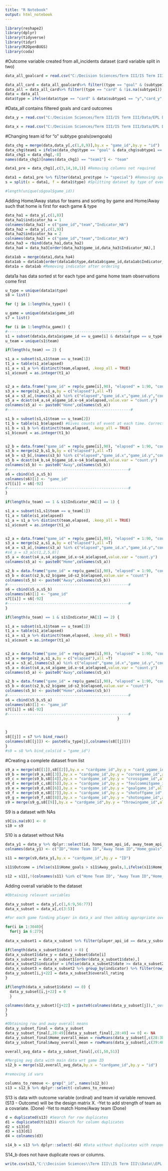 ---
title: "R Notebook"
output: html_notebook
---

```{r warning=FALSE}
library(reshape2)
library(dplyr)
library(tidyverse)
library(tidyr)
library(R2OpenBUGS)
library(coda)
```

#Outcome variable created from all_incidents dataset (card variable split in two)

```{r}
data_all_goalcard = read.csv("C:/Decision Sciences/Term III/IS Term III/Data/EPL Data/all_incidents.csv",header = TRUE)

data_all_card = data_all_goalcard%>% filter((type == "goal" & (subtype1 =="n"|subtype1 =="o"|subtype1 =="p"))| type != "goal") #Remove all goal subtype1's except o,n,p
data_all = data_all_card%>% filter((type == "card" & !is.na(subtype1))|type != "card") #Remove all NA card subtype1's
data = data_all
data$type = ifelse(data$type == "card" & data$subtype1 == "y","card_y",data$type) #Separating red and yellow cards
```

#Data_all contains filtered goals and card outcomes

```{r}
data_y = read.csv("C:/Decision Sciences/Term III/IS Term III/Data/EPL Data/matchdetails.csv",header = TRUE)
```

```{r}
data_x = read.csv("C:/Decision Sciences/Term III/IS Term III/Data/EPL Data/player_details.csv",header=TRUE)
```

#Changing team id for "o" subtype goals(owngoals)

```{r}
data_chg = merge(data,data_y[,c(1,8,9)],by.x = "game_id",by.y = "id")
data_chg$team1 = ifelse(data_chg$type == "goal" & data_chg$subtype1 == "o" & data_chg$team == data_chg$home_team_api_id,data_chg$away_team_api_id,ifelse(data_chg$type == "goal" & data_chg$subtype1 == "o" & data_chg$team == data_chg$away_team_api_id,data_chg$home_team_api_id,data_chg$team))
data_chg1 = data_chg[,-8]
names(data_chg1)[names(data_chg1) == "team1"] <- "team"
```

```{r}
data1_pre = data_chg1[,c(3,14,10,1)] #Removing columns not required
```

```{r}
data1 = data1_pre %>% filter(data1_pre$type != "special") #Removing speicals because of all zero columns
s = split(x = data1, f = data1$type) #Splitting dataset by type of event

#length(unique(s$goal$game_id))
```

Adding Home/Away status for teams and sorting by game and Home/Away such that home is first for each game & type

```{r}
data_ha1 = data_y[,c(1,8)]
data_ha1$indicator_ha = 1
colnames(data_ha1) = c("game_id","team","Indicator_HA")
data_ha2 = data_y[,c(1,9)] 
data_ha2$indicator_ha = 2
colnames(data_ha2) = c("game_id","team","Indicator_HA")
data_ha3 = rbind(data_ha1,data_ha2)
data_ha4 = data_ha3[order(data_ha3$game_id,data_ha3$Indicator_HA),]

data1ab = merge(data1,data_ha4)
data1ab = data1ab[order(data1ab$type,data1ab$game_id,data1ab$Indicator_HA),]
data1a = data1ab #Removing indicator after ordering
```

data1a has data sorted st for each type and game home team observations come first

```{r}
u_type = unique(data1a$type)
s8 = list()

for (j in 1:length(u_type)) {

u_game = unique(data1a$game_id)
s7 = list()

for (i in 1:length(u_game)) {
#------------------------------------------------------#
s1 = subset(data1a,data1a$game_id == u_game[i] & data1a$type == u_type[j])
u_team = unique(s1$team)

if(length(u_team) == 2) {

s1_a = subset(s1,s1$team == u_team[1])
t1_a = table(s1_a$elapsed)
s1_a = s1_a %>% distinct(team,elapsed, .keep_all = TRUE)
s1_a$count = as.integer(t1_a)


s2_a = data.frame("game_id" = rep(u_game[i],90), "elapsed" = 1:90, "count" = NA)
s3_a = merge(s2_a,s1_a,by = c("elapsed"),all =T)
s4_a = s3_a[,(names(s3_a) %in% c("elapsed","game_id.x","game_id.y","count.y"))]
s5_a = dcast(s4_a,s4_a$game_id.x~s4_a$elapsed,value.var = "count.y")
colnames(s5_a) <- paste0("Home",colnames(s5_a))
#-------------------------------------------------------#

s1_b = subset(s1,s1$team == u_team[2])
t1_b = table(s1_b$elapsed) #Gives counts of event at each time. Corrects for instances where we have same event happen many times in the same minute.
s1_b = s1_b %>% distinct(team,elapsed, .keep_all = TRUE)
s1_b$count = as.integer(t1_b)


s2_b = data.frame("game_id" = rep(u_game[i],90), "elapsed" = 1:90, "count" = NA)
s3_b = merge(s2_b,s1_b,by = c("elapsed"),all =T)
s4_b = s3_b[,(names(s3_b) %in% c("elapsed","game_id.x","game_id.y","count.y"))]
s5_b = dcast(s4_b,s4_b$game_id.x~s4_b$elapsed,value.var = "count.y")
colnames(s5_b) <- paste0("Away",colnames(s5_b))
#------------------------------------------------------#
s6 = cbind(s5_a,s5_b)
colnames(s6)[1] <- "game_id"
s7[[i]] = s6[-92]
#------------------------------------------------------#
}

if(length(u_team) == 1 & s1$Indicator_HA[1] == 1) {

s1_a = subset(s1,s1$team == u_team[1])
t1_a = table(s1_a$elapsed)
s1_a = s1_a %>% distinct(team,elapsed, .keep_all = TRUE)
s1_a$count = as.integer(t1_a)


s2_a = data.frame("game_id" = rep(u_game[i],90), "elapsed" = 1:90, "count" = NA)
s3_a = merge(s2_a,s1_a,by = c("elapsed"),all =T)
s4_a = s3_a[,(names(s3_a) %in% c("elapsed","game_id.x","game_id.y","count.y"))]
#s4_a = s3_a[c(1,2,5,8)]
s5_a = dcast(s4_a,s4_a$game_id.x~s4_a$elapsed,value.var = "count.y")
colnames(s5_a) <- paste0("Home",colnames(s5_a))

s2_b = data.frame("game_id" = rep(u_game[i],90), "elapsed" = 1:90, "count" = NA)
s5_b = dcast(s2_b,s2_b$game_id~s2_b$elapsed,value.var = "count")
colnames(s5_b) <- paste0("Away",colnames(s5_b))
#------------------------------------------------------#
s6 = cbind(s5_a,s5_b)
colnames(s6)[1] <- "game_id"
s7[[i]] = s6[-92]
#------------------------------------------------------#
}

if(length(u_team) == 1 & s1$Indicator_HA[1] == 2) {

s1_a = subset(s1,s1$team == u_team[1])
t1_a = table(s1_a$elapsed)
s1_a = s1_a %>% distinct(team,elapsed, .keep_all = TRUE)
s1_a$count = as.integer(t1_a)


s2_a = data.frame("game_id" = rep(u_game[i],90), "elapsed" = 1:90, "count" = NA)
s3_a = merge(s2_a,s1_a,by = c("elapsed"),all =T)
s4_a = s3_a[,(names(s3_a) %in% c("elapsed","game_id.x","game_id.y","count.y"))]
s5_a = dcast(s4_a,s4_a$game_id.x~s4_a$elapsed,value.var = "count.y")
colnames(s5_a) <- paste0("Away",colnames(s5_a))

s2_b = data.frame("game_id" = rep(u_game[i],90), "elapsed" = 1:90, "count" = NA)
s5_b = dcast(s2_b,s2_b$game_id~s2_b$elapsed,value.var = "count")
colnames(s5_b) <- paste0("Home",colnames(s5_b))
#------------------------------------------------------#
s6 = cbind(s5_b,s5_a)
colnames(s6)[1] <- "game_id"
s7[[i]] = s6[-92]
#------------------------------------------------------#
                                                  }


}
s8[[j]] = s7 %>% bind_rows()
colnames(s8[[j]]) <- paste0(u_type[j],colnames(s8[[j]]))
}
#s9 = s8 %>% bind_cols(id = "game_id")
```

#Creating a complete dataset from list

```{r}
s9_a = merge(s8[[1]],s8[[2]],by.x = "cardgame_id",by.y = "card_ygame_id",all = TRUE)
s9_b = merge(s9_a,s8[[3]],by.x = "cardgame_id",by.y = "cornergame_id",all = TRUE)
s9_c = merge(s9_b,s8[[4]],by.x = "cardgame_id",by.y = "crossgame_id",all = TRUE)
s9_d = merge(s9_c,s8[[5]],by.x = "cardgame_id",by.y = "foulcommitgame_id",all = TRUE)
s9_e = merge(s9_d,s8[[6]],by.x = "cardgame_id",by.y = "goalgame_id",all = TRUE)
s9_f = merge(s9_e,s8[[7]],by.x = "cardgame_id",by.y = "shotoffgame_id",all = TRUE)
s9_g = merge(s9_f,s8[[8]],by.x = "cardgame_id",by.y = "shotongame_id",all = TRUE)
s9 = merge(s9_g,s8[[9]],by.x = "cardgame_id",by.y = "throwingame_id",all = TRUE)
```


S9 is a dataset with NAs

```{r}
s9[is.na(s9)] <- 0
s10 = s9
```

S10 is a dataset without NAs


```{r}
data_y1 = data_y %>% dplyr::select(id, home_team_api_id, away_team_api_id, home_team_goal, away_team_goal)
colnames(data_y1) <- c("ID","Home Team ID","Away Team ID","Home_goals","Away_goals")
```

```{r}
s11 = merge(s9,data_y1,by.x = "cardgame_id",by.y = "ID")

s11$Outcome = ifelse(s11$Home_goals > s11$Away_goals,1,ifelse(s11$Home_goals == s11$Away_goals,0,-1))

s12 = s11[,!(colnames(s11) %in% c("Home Team ID", "Away Team ID","Home_goals","Away_goals"))]
```

Adding overall variable to the dataset

```{r}
#Obtaining relevant variables

data_y_subset = data_y[,c(1,6:9,56:77)]
data_x_subset = data_x[,c(3:5)] 

#For each game finding player in data_x and then adding appropriate overall after comparing the dates of the overall rating and game. Looping this over all 22 players in the game and then further over all 3040 matches.

for(i in 1:3040){
  for(j in 6:27){
  
data_x_subset1 = data_x_subset %>% filter(player_api_id == data_y_subset[i,j])

if(length(data_x_subset1$date) > 0) {
data_x_subset1$date_y = data_y_subset$date[i]
data_x_subset2 = data_x_subset1[order(data_x_subset1$date),]
data_x_subset2$indicator = ifelse(data_x_subset2$date >= data_x_subset2$date_y, 1,0)
data_x_subset3 = data_x_subset2 %>% group_by(indicator) %>% filter(row_number() == n() & indicator == 0)
data_y_subset[i,j+22] = data_x_subset3$overall_rating
}

if(length(data_x_subset1$date) == 0) {
  data_y_subset[i,j+22] = 0
  }

colnames(data_y_subset)[j+22] = paste0(colnames(data_y_subset[j]),"_ovr")
}
}

#Obtaining row and away overall means
data_y_subset_final = data_y_subset
data_y_subset_final[,28:49][data_y_subset_final[,28:49] == 0] <- NA
data_y_subset_final$Home_overall_mean = rowMeans(data_y_subset[,c(28:38)],na.rm = TRUE)
data_y_subset_final$Away_overall_mean = rowMeans(data_y_subset[,c(39:48)],na.rm = TRUE)

overall_avg_data = data_y_subset_final[,c(1,50,51)]

```

```{r}
#Merging avg data with main data wrt game ID
s12_b = merge(s12,overall_avg_data,by.x = "cardgame_id",by.y = "id")
```

```{r}

#removing id vars

columns_to_remove <- grep("_id", names(s12_b))
s13 = s12_b %>% dplyr::select(-columns_to_remove)
```

S13 is data with outcome variable (ordinal) and team id variable removed. (S13 - Outcome) will be the design matrix X.
-Yet to add strength of team as a covariate. (Done)
-Yet to match Home/Away team (Done)

```{r}
d = duplicated(s13) #Search for row duplicates
d1 = duplicated(t(s13)) #Search for column duplicates
d2 = s13[d]
d3 = s13[d1]
d4 = colnames(d3)

s14_b = s13 %>% dplyr::select(-d4) #Data without duplicates with response variable
```

S14_b does not have duplicate rows or columns.

```{r}
write.csv(s13,"C:\\Decision Sciences\\Term III\\IS Term III\\Data\\EPL Data\\Finaldata4c_complete.csv", row.names = TRUE)
```
